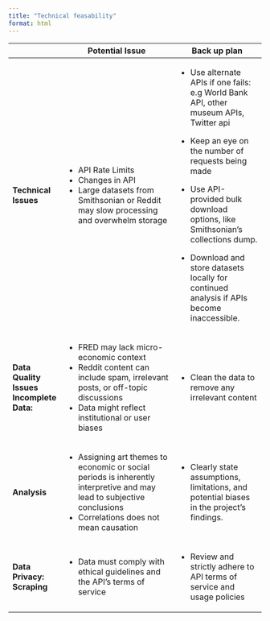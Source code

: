 ```yaml
---
title: "Technical feasability"
format: html
---
```


+------------------------------------------+--------------------------------------------------------------------------------------------------------------------------+---------------------------------------------------------------------------------------------+
|                                          | Potential Issue                                                                                                          | Back up plan                                                                                |
+==========================================+==========================================================================================================================+=============================================================================================+
| **Technical Issues**                     | -   API Rate Limits                                                                                                      | -   Use alternate APIs if one fails: e.g World Bank API, other museum APIs, Twitter api     |
|                                          | -   Changes in API                                                                                                       |                                                                                             |
|                                          | -   Large datasets from Smithsonian or Reddit may slow processing and overwhelm storage                                  | -   Keep an eye on the number of requests being made                                        |
|                                          |                                                                                                                          |                                                                                             |
|                                          |                                                                                                                          | -   Use API-provided bulk download options, like Smithsonian's collections dump.            |
|                                          |                                                                                                                          |                                                                                             |
|                                          |                                                                                                                          | -   Download and store datasets locally for continued analysis if APIs become inaccessible. |
+------------------------------------------+--------------------------------------------------------------------------------------------------------------------------+---------------------------------------------------------------------------------------------+
| **Data Quality Issues Incomplete Data:** | -   FRED may lack micro-economic context                                                                                 | -   Clean the data to remove any irrelevant content                                         |
|                                          | -   Reddit content can include spam, irrelevant posts, or off-topic discussions                                          |                                                                                             |
|                                          | -   Data might reflect institutional or user biases                                                                      |                                                                                             |
+------------------------------------------+--------------------------------------------------------------------------------------------------------------------------+---------------------------------------------------------------------------------------------+
| **Analysis**                             | -   Assigning art themes to economic or social periods is inherently interpretive and may lead to subjective conclusions | -   Clearly state assumptions, limitations, and potential biases in the project's findings. |
|                                          | -   Correlations does not mean causation                                                                                 |                                                                                             |
+------------------------------------------+--------------------------------------------------------------------------------------------------------------------------+---------------------------------------------------------------------------------------------+
| **Data Privacy: Scraping**               | -   Data must comply with ethical guidelines and the API's terms of service                                              | -   Review and strictly adhere to API terms of service and usage policies                   |
+------------------------------------------+--------------------------------------------------------------------------------------------------------------------------+---------------------------------------------------------------------------------------------+